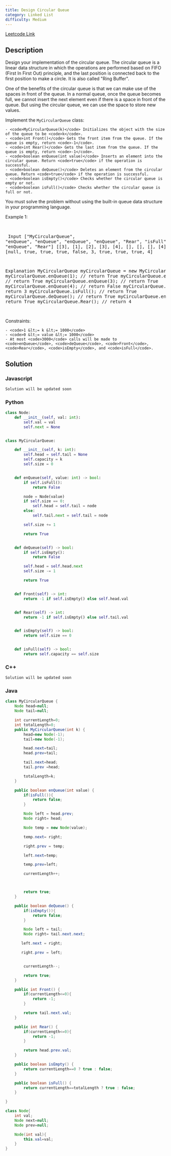 ```yaml
---
title: Design Circular Queue
category: Linked List
difficulty: Medium
---
```


<Callout>

[Leetcode Link](https://leetcode.com/problems/design-circular-queue)

</Callout>

## Description

Design your implementation of the circular queue. The circular queue is a linear data structure in which the operations are performed based on FIFO (First In First Out) principle, and the last position is connected back to the first position to make a circle. It is also called &quot;Ring Buffer&quot;.

One of the benefits of the circular queue is that we can make use of the spaces in front of the queue. In a normal queue, once the queue becomes full, we cannot insert the next element even if there is a space in front of the queue. But using the circular queue, we can use the space to store new values.

Implement the <code>MyCircularQueue</code> class:

    - <code>MyCircularQueue(k)</code> Initializes the object with the size of the queue to be <code>k</code>.
    - <code>int Front()</code> Gets the front item from the queue. If the queue is empty, return <code>-1</code>.
    - <code>int Rear()</code> Gets the last item from the queue. If the queue is empty, return <code>-1</code>.
    - <code>boolean enQueue(int value)</code> Inserts an element into the circular queue. Return <code>true</code> if the operation is successful.
    - <code>boolean deQueue()</code> Deletes an element from the circular queue. Return <code>true</code> if the operation is successful.
    - <code>boolean isEmpty()</code> Checks whether the circular queue is empty or not.
    - <code>boolean isFull()</code> Checks whether the circular queue is full or not.

You must solve the problem without using the built-in queue data structure in your programming language.

Example 1:

<br /><pre className="overflow-x-auto">
Input
[&quot;MyCircularQueue&quot;, &quot;enQueue&quot;, &quot;enQueue&quot;, &quot;enQueue&quot;, &quot;enQueue&quot;, &quot;Rear&quot;, &quot;isFull&quot;, &quot;deQueue&quot;, &quot;enQueue&quot;, &quot;Rear&quot;]
[[3], [1], [2], [3], [4], [], [], [], [4], []]
Output
[null, true, true, true, false, 3, true, true, true, 4]

Explanation
MyCircularQueue myCircularQueue = new MyCircularQueue(3);
myCircularQueue.enQueue(1); // return True
myCircularQueue.enQueue(2); // return True
myCircularQueue.enQueue(3); // return True
myCircularQueue.enQueue(4); // return False
myCircularQueue.Rear(); // return 3
myCircularQueue.isFull(); // return True
myCircularQueue.deQueue(); // return True
myCircularQueue.enQueue(4); // return True
myCircularQueue.Rear(); // return 4

</pre>

Constraints:

    - <code>1 &lt;= k &lt;= 1000</code>
    - <code>0 &lt;= value &lt;= 1000</code>
    - At most <code>3000</code> calls will be made to <code>enQueue</code>, <code>deQueue</code>, <code>Front</code>, <code>Rear</code>, <code>isEmpty</code>, and <code>isFull</code>.

## Solution

### Javascript

```javascript
Solution will be updated soon
```

### Python

```python
class Node:
    def __init__(self, val: int):
        self.val = val
        self.next = None


class MyCircularQueue:

    def __init__(self, k: int):
        self.head = self.tail = None
        self.capacity = k
        self.size = 0


    def enQueue(self, value: int) -> bool:
        if self.isFull():
            return False

        node = Node(value)
        if self.size == 0:
            self.head = self.tail = node
        else:
            self.tail.next = self.tail = node

        self.size += 1

        return True


    def deQueue(self) -> bool:
        if self.isEmpty():
            return False

        self.head = self.head.next
        self.size -= 1

        return True


    def Front(self) -> int:
        return -1 if self.isEmpty() else self.head.val


    def Rear(self) -> int:
        return -1 if self.isEmpty() else self.tail.val


    def isEmpty(self) -> bool:
        return self.size == 0


    def isFull(self) -> bool:
        return self.capacity == self.size


```

### C++

```cpp
Solution will be updated soon
```

### Java

```java
class MyCircularQueue {
    Node head=null;
    Node tail=null;

    int currentLength=0;
    int totalLength=0;
    public MyCircularQueue(int k) {
        head=new Node(-1);
        tail=new Node(-1);

        head.next=tail;
        head.prev=tail;

        tail.next=head;
        tail.prev =head;

        totalLength=k;
    }

    public boolean enQueue(int value) {
        if(isFull()){
            return false;
        }

        Node left = head.prev;
        Node right= head;

        Node temp = new Node(value);

        temp.next= right;

        right.prev = temp;

        left.next=temp;

        temp.prev=left;

        currentLength++;



        return true;
    }

    public boolean deQueue() {
        if(isEmpty()){
            return false;
        }

        Node left = tail;
        Node right= tail.next.next;

       left.next = right;

       right.prev = left;


        currentLength--;

        return true;
    }

    public int Front() {
        if(currentLength<=0){
            return -1;
        }

        return tail.next.val;
    }

    public int Rear() {
        if(currentLength<=0){
            return -1;
        }

        return head.prev.val;
    }

    public boolean isEmpty() {
        return currentLength==0 ? true : false;
    }

    public boolean isFull() {
        return currentLength==totalLength ? true : false;
    }

}

class Node{
    int val;
    Node next=null;
    Node prev=null;

    Node(int val){
        this.val=val;
    }
}

```
